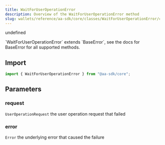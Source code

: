 ```yaml
---
title: WaitForUserOperationError
description: Overview of the WaitForUserOperationError method
slug: wallets/reference/aa-sdk/core/classes/WaitForUserOperationError/constructor
---
```


undefined

<Note>
  `WaitForUserOperationError` extends `BaseError`, see the docs for BaseError
  for all supported methods.
</Note>

## Import

```ts
import { WaitForUserOperationError } from "@aa-sdk/core";
```

## Parameters

### request

`UserOperationRequest`
the user operation request that failed

### error

`Error`
the underlying error that caused the failure

